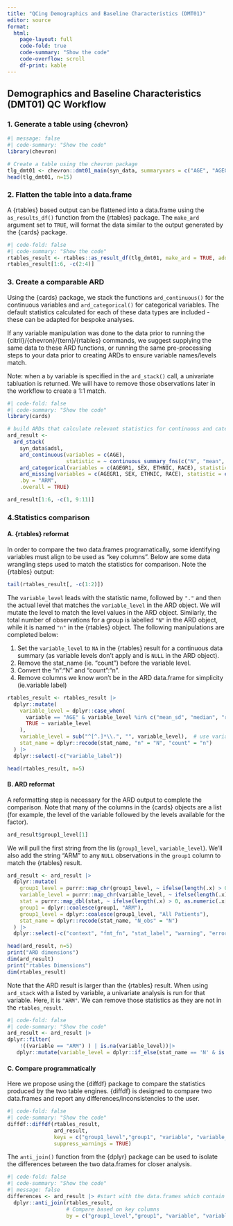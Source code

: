 ```yaml
---
title: "QCing Demographics and Baseline Characteristics (DMT01)"
editor: source
format: 
  html:
    page-layout: full
    code-fold: true
    code-summary: "Show the code"
    code-overflow: scroll 
    df-print: kable
---
```


## Demographics and Baseline Characteristics (DMT01) QC Workflow

### 1. Generate a table using {chevron}

```r
#| message: false
#| code-summary: "Show the code"
library(chevron)

# Create a table using the chevron package 
tlg_dmt01 <- chevron::dmt01_main(syn_data, summaryvars = c("AGE", "AGEGR1", "SEX", "ETHNIC", "RACE"))
head(tlg_dmt01, n=15)
```

### 2. Flatten the table into a data.frame

A {rtables} based output can be flattened into a data.frame using the `as_results_df()` function from the {rtables} package. 
The `make_ard` argument set to `TRUE`, will format the data similar to the output generated by the {cards} package.

```r
#| code-fold: false
#| code-summary: "Show the code"
rtables_result <- rtables::as_result_df(tlg_dmt01, make_ard = TRUE, add_tbl_str_decimals = FALSE)
rtables_result[1:6, -c(2:4)]
```

### 3. Create a comparable ARD

Using the {cards} package, we stack the functions `ard_continuous()` for the continuous variables and `ard_categorical()` for categorical variables. The default statistics calculated for each of these data types are included - these can be adapted for bespoke analyses.

If any variable manipulation was done to the data prior to running the {citril}/{chevron}/{tern}/{rtables} commands, we suggest supplying the same data to these ARD functions, or running the same pre-processing steps to your data prior to creating ARDs to ensure variable names/levels match.

Note: when a `by` variable is specified in the  `ard_stack()` call, a univariate tabluation is returned. We will have to remove those observations later in the workflow to create a 1:1 match. 

```r
#| code-fold: false
#| code-summary: "Show the code"
library(cards)

# build ARDs that calculate relevant statistics for continuous and categorical variables.
ard_result <- 
  ard_stack(
    syn_data$adsl, 
    ard_continuous(variables = c(AGE), 
                   statistic = ~ continuous_summary_fns(c("N", "mean", "sd", "median", "min", "max"))),
    ard_categorical(variables = c(AGEGR1, SEX, ETHNIC, RACE), statistic =everything() ~ c("n", "p")),
    ard_missing(variables = c(AGEGR1, SEX, ETHNIC, RACE), statistic = everything()~ c("N_obs")),
    .by = "ARM",
    .overall = TRUE)

ard_result[1:6, -c(1, 9:11)]
```

### 4.Statistics comparison

#### A. {rtables} reformat
In order to compare the two data.frames programatically, some identifying variables must align to be used as "key columns". Below are some data wrangling steps used to match the statistics for comparison. Note the {rtables} output:

```r
tail(rtables_result[, -c(1:2)])
```

The `variable_level` leads with the statistic name, followed by `"."` and then the actual level that matches the `variable_level` in the ARD object. We will mutate the level to match the level values in the ARD object. Similarly, the total number of observations for a group is labelled `"N"` in the ARD object, while it is named `"n"` in the {rtables} object. The following manipulations are completed below:

1.  Set the `variable_level` to `NA` in the {rtables} result for a continuous data summary (as variable levels don't apply and is `NULL` in the ARD object).
2.  Remove the stat_name (ie. "count") before the variable level.
3.  Convert the "n":"N" and "count":"n".
4.  Remove columns we know won't be in the ARD data.frame for simplicity (ie.variable label)

```r
rtables_result <- rtables_result |>
  dplyr::mutate(
    variable_level = dplyr::case_when(
      variable == "AGE" & variable_level %in% c("mean_sd", "median", "range", "n") ~ NA_character_,
      TRUE ~ variable_level
    ),
    variable_level = sub("^[^.]*\\.", "", variable_level),  # use variable_label
    stat_name = dplyr::recode(stat_name, "n" = "N", "count" = "n")
  ) |>
  dplyr::select(-c("variable_label"))

head(rtables_result, n=5)
```

#### B. ARD reformat
A reformatting step is necessary for the ARD output to complete the comparison. Note that many of the columns in the {cards} objects are a list (for example, the level of the variable followed by the levels available for the factor).

```r
ard_result$group1_level[1]
```

We will pull the first string from the lis (`group1_level`, `variable_level`). We'll also add the string "ARM" to any `NULL` observations in the `group1` column to match the {rtables} result.

```r
ard_result <- ard_result |>
  dplyr::mutate(
    group1_level = purrr::map_chr(group1_level, ~ ifelse(length(.x) > 0, as.character(.x[[1]]), NA_character_)),
    variable_level = purrr::map_chr(variable_level, ~ ifelse(length(.x) > 0, as.character(.x[[1]]), NA_character_)),
    stat = purrr::map_dbl(stat, ~ ifelse(length(.x) > 0, as.numeric(.x[[1]]), NA_character_)),
    group1 = dplyr::coalesce(group1, "ARM"),
    group1_level = dplyr::coalesce(group1_level, "All Patients"),
    stat_name = dplyr::recode(stat_name, "N_obs" = "N")
  ) |>
  dplyr::select(-c("context", "fmt_fn", "stat_label", "warning", "error"))

head(ard_result, n=5)
print("ARD dimensions")
dim(ard_result)
print("rtables Dimensions")
dim(rtables_result)
```

Note that the ARD result is larger than the {rtables} result. 
When using `ard_stack` with a listed `by` variable, a univariate analysis is run for that variable. 
Here, it is `"ARM"`.  We can remove those statistics as they are not in the `rtables_result`.

```r
#| code-fold: false
#| code-summary: "Show the code"
ard_result <- ard_result |>  
dplyr::filter(
    !((variable == "ARM") ) | is.na(variable_level))|>
   dplyr::mutate(variable_level = dplyr::if_else(stat_name == 'N' & is.na(variable_level) & variable != "AGE", 'n', variable_level))
```

#### C. Compare programmatically
Here we propose using the {diffdf} package to compare the statistics produced by the two table engines. {diffdf} is designed to compare two data.frames and report any differences/inconsistencies to the user.

```r
#| code-fold: false
#| code-summary: "Show the code"
diffdf::diffdf(rtables_result, 
               ard_result, 
               keys = c("group1_level","group1", "variable", "variable_level", "stat_name"), 
               suppress_warnings = TRUE)
```

The `anti_join()` function from the {dplyr} package can be used to isolate the differences between the two data.frames for closer analysis.

```r
#| code-fold: false
#| code-summary: "Show the code"
#| message: false
differences <- ard_result |> #start with the data.frames which contain greater number of rows.
  dplyr::anti_join(rtables_result, 
                   # Compare based on key columns
                   by = c("group1_level","group1", "variable", "variable_level", "stat_name")) 
```
